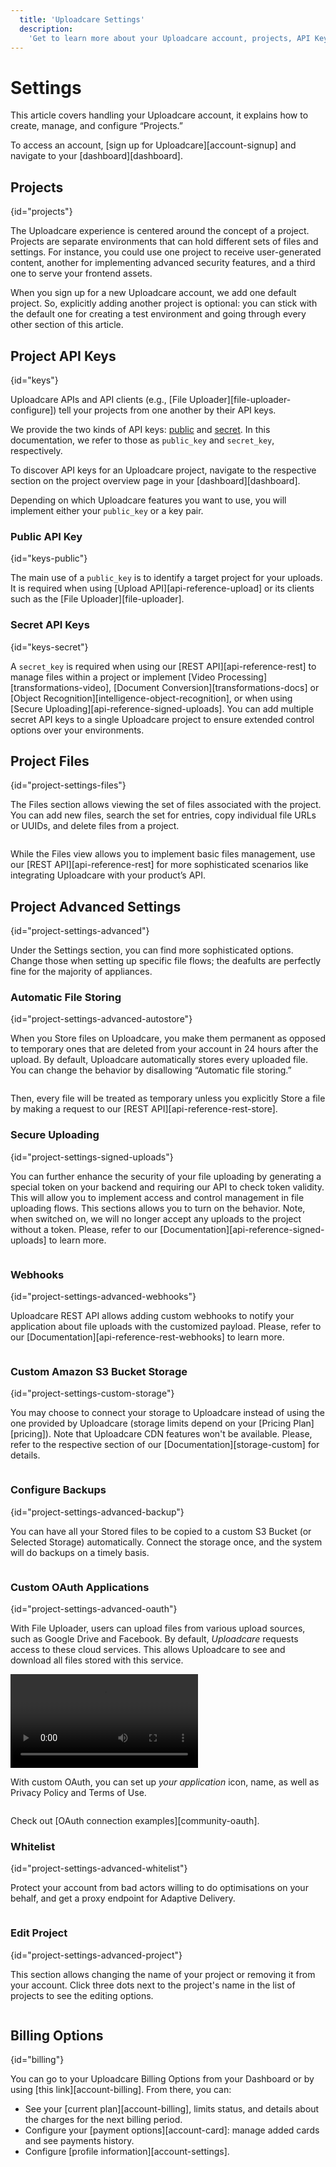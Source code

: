 ```yaml
---
  title: 'Uploadcare Settings'
  description:
    'Get to learn more about your Uploadcare account, projects, API Keys, files, advanced settings, and billing.'
---
```



# Settings

This article covers handling your Uploadcare account, it explains how to create,
manage, and configure “Projects.”

To access an account, [sign up for Uploadcare][account-signup] and navigate to
your [dashboard][dashboard].

<!-- TODO: apply regex for all the files -->
<!-- (<H2 )anchor="(.*)">(.*)(</H2>) -->
<!-- ## $3\n{id="$2"} -->

<!-- Roma: WTF is that ^ -->

## Projects
{id="projects"}

The Uploadcare experience is centered around the concept of a project.
Projects are separate environments that can hold different sets of files and
settings. For instance, you could use one project to receive user-generated
content, another for implementing advanced security features, and a third one
to serve your frontend assets.

When you sign up for a new Uploadcare account, we add one default project. So,
explicitly adding another project is optional: you can stick with the default
one for creating a test environment and going through every other section of
this article.

## Project API Keys
{id="keys"}

Uploadcare APIs and API clients (e.g., [File Uploader][file-uploader-configure])
tell your projects from one another by their API keys.

We provide the two kinds of API keys: [public](#keys-public) and
[secret](#keys-secret). In this documentation, we refer to those as `public_key`
and `secret_key`, respectively.

To discover API keys for an Uploadcare project, navigate to the
respective section on the project overview page in
your [dashboard][dashboard].

Depending on which Uploadcare features you want to use, you will implement
either your `public_key` or a key pair.

### Public API Key
{id="keys-public"}

The main use of a `public_key` is to identify a target project for your uploads.
It is required when using [Upload API][api-reference-upload] or its clients such
as the [File Uploader][file-uploader].

### Secret API Keys
{id="keys-secret"}

A `secret_key` is required when using our [REST API][api-reference-rest] to
manage files within a project or implement [Video Processing][transformations-video],
[Document Conversion][transformations-docs] or [Object Recognition][intelligence-object-recognition],
or when using [Secure Uploading][api-reference-signed-uploads]. You can add
multiple secret API keys to a single Uploadcare project to ensure extended
control options over your environments.

## Project Files
{id="project-settings-files"}

The Files section allows viewing the set of files associated with the project.
You can add new files, search the set for entries, copy individual file URLs or
UUIDs, and delete files from a project.

<Image uuid="84ccc304-9fde-467d-aa09-a7a36a514886" desc="Project settings, Files" />

While the Files view allows you to implement basic files management, use our
[REST API][api-reference-rest] for more sophisticated scenarios like integrating
Uploadcare with your product’s API.

## Project Advanced Settings
{id="project-settings-advanced"}

Under the Settings section, you can find more sophisticated options. Change
those when setting up specific file flows; the deafults are perfectly fine for
the majority of appliances.

### Automatic File Storing
{id="project-settings-advanced-autostore"}

<!-- TODO: Rewrite here -->
When you Store files on Uploadcare, you make them permanent as opposed to
temporary ones that are deleted from your account in 24 hours after the upload.
By default, Uploadcare automatically stores every uploaded file. You can change
the behavior by disallowing “Automatic file storing.”

<Image uuid="03206e16-951c-4d83-a225-8577e0528eeb" desc="Project settings, Uploads, Automatic File Storing" />

Then, every file will be treated as temporary unless you explicitly Store a file
by making a request to our [REST API][api-reference-rest-store].

### Secure Uploading
{id="project-settings-signed-uploads"}

You can further enhance the security of your file uploading by generating a
special token on your backend and requiring our API to check token validity.
This will allow you to implement access and control management in file uploading
flows. This sections allows you to turn on the behavior. Note, when switched on,
we will no longer accept any uploads to the project without a token. Please,
refer to our [Documentation][api-reference-signed-uploads] to learn more.

<Image uuid="592fe21d-e181-475f-b5f2-4c430e24221b" desc="Project settings, Uploads, Secure Uploads" />

### Webhooks
{id="project-settings-advanced-webhooks"}

Uploadcare REST API allows adding custom webhooks to notify your application
about file uploads with the customized payload. Please, refer to our
[Documentation][api-reference-rest-webhooks] to learn more.

<Image uuid="b4f422c7-9e15-4675-9246-0df3791bb9fc" desc="Project settings, Uploads, Webhooks" />

### Custom Amazon S3 Bucket Storage
{id="project-settings-custom-storage"}

You may choose to connect your storage to Uploadcare instead of using the one
provided by Uploadcare (storage limits depend on your [Pricing Plan][pricing]).
Note that Uploadcare CDN features won't be available. Please, refer to the
respective section of our [Documentation][storage-custom] for details.

<Image uuid="54e61523-0f45-4ed5-a67b-97d190210e8e" desc="Project settings, Uploads, Custom Storage" />

### Configure Backups
{id="project-settings-advanced-backup"}

<!-- TODO: add Stored link to Glossary -->

You can have all your Stored files to be copied to a custom S3 Bucket (or
Selected Storage) automatically. Connect the storage once, and the system will do
backups on a timely basis.

<Image uuid="ec5aeca0-90cd-4af3-8072-91d93c7311ee" desc="Project settings, Uploads, Backup" />

### Custom OAuth Applications
{id="project-settings-advanced-oauth"}

With File Uploader, users can upload files from various upload sources, such as
Google Drive and Facebook. By default, _Uploadcare_ requests access to these
cloud services. This allows Uploadcare to see and download all files stored with
this service.

<Video fullWidth>
  <source
    src='https://ucarecdn.com/2cfe5406-734d-45d9-ace7-1dda8ea56716/Custom-OAuth-authorization.mp4'
    type='video/mp4'
  />
</Video>

With custom OAuth, you can set up _your application_ icon, name, as well as
Privacy Policy and Terms of Use.

<Image uuid="3b688eb0-d1ab-46b9-90ba-81c45c0d80b2" desc="Project settings, Uploads, Custom OAuth applications" />

Check out [OAuth connection examples][community-oauth].

### Whitelist
{id="project-settings-advanced-whitelist"}

Protect your account from bad actors willing to do optimisations on your behalf,
and get a proxy endpoint for Adaptive Delivery.

<Image uuid="25add8ba-c28c-4d0f-a9d3-707fe3fdd86a" desc="Project settings, Delivery, Adaptive Delivery" />

### Edit Project
{id="project-settings-advanced-project"}

This section allows changing the name of your project or removing it from your
account. Click three dots next to the project's name in the list of projects to
see the editing options.

<Image uuid="52cd9173-08da-4d3d-8e94-60dfffcc7654" desc="Project list, Edit project" />

## Billing Options
{id="billing"}

You can go to your Uploadcare Billing Options from your Dashboard or by using
[this link][account-billing]. From there, you can:

* See your [current plan][account-billing], limits status, and details about the
  charges for the next billing period.
* Configure your [payment options][account-card]: manage added cards and see
  payments history.
* Configure [profile information][account-settings].

